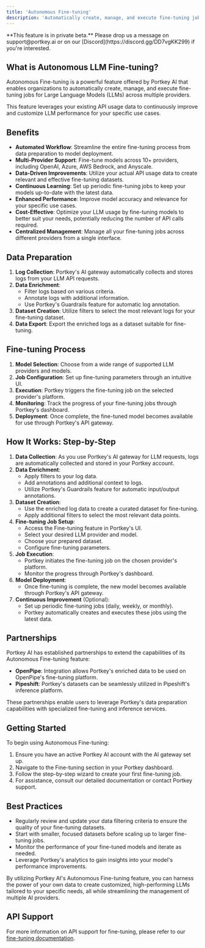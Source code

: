```yaml
---
title: 'Autonomous Fine-tuning'
description: 'Automatically create, manage, and execute fine-tuning jobs for Large Language Models (LLMs) across multiple providers.'
---
```


<Note>
**This feature is in private beta.**
Please drop us a message on support@portkey.ai or on our [Discord](https://discord.gg/DD7vgKK299) if you're interested.
</Note>

## What is Autonomous LLM Fine-tuning?

Autonomous Fine-tuning is a powerful feature offered by Portkey AI that enables organizations to automatically create, manage, and execute fine-tuning jobs for Large Language Models (LLMs) across multiple providers. 

This feature leverages your existing API usage data to continuously improve and customize LLM performance for your specific use cases.

## Benefits

- **Automated Workflow**: Streamline the entire fine-tuning process from data preparation to model deployment.
- **Multi-Provider Support**: Fine-tune models across 10+ providers, including OpenAI, Azure, AWS Bedrock, and Anyscale.
- **Data-Driven Improvements**: Utilize your actual API usage data to create relevant and effective fine-tuning datasets.
- **Continuous Learning**: Set up periodic fine-tuning jobs to keep your models up-to-date with the latest data.
- **Enhanced Performance**: Improve model accuracy and relevance for your specific use cases.
- **Cost-Effective**: Optimize your LLM usage by fine-tuning models to better suit your needs, potentially reducing the number of API calls required.
- **Centralized Management**: Manage all your fine-tuning jobs across different providers from a single interface.

## Data Preparation

1. **Log Collection**: Portkey's AI gateway automatically collects and stores logs from your LLM API requests.
2. **Data Enrichment**:
   - Filter logs based on various criteria.
   - Annotate logs with additional information.
   - Use Portkey's Guardrails feature for automatic log annotation.
3. **Dataset Creation**: Utilize filters to select the most relevant logs for your fine-tuning dataset.
4. **Data Export**: Export the enriched logs as a dataset suitable for fine-tuning.

## Fine-tuning Process

1. **Model Selection**: Choose from a wide range of supported LLM providers and models.
2. **Job Configuration**: Set up fine-tuning parameters through an intuitive UI.
3. **Execution**: Portkey triggers the fine-tuning job on the selected provider's platform.
4. **Monitoring**: Track the progress of your fine-tuning jobs through Portkey's dashboard.
5. **Deployment**: Once complete, the fine-tuned model becomes available for use through Portkey's API gateway.

## How It Works: Step-by-Step

1. **Data Collection**: As you use Portkey's AI gateway for LLM requests, logs are automatically collected and stored in your Portkey account.
2. **Data Enrichment**:
   - Apply filters to your log data.
   - Add annotations and additional context to logs.
   - Utilize Portkey's Guardrails feature for automatic input/output annotations.
3. **Dataset Creation**:
   - Use the enriched log data to create a curated dataset for fine-tuning.
   - Apply additional filters to select the most relevant data points.
4. **Fine-tuning Job Setup**:
   - Access the Fine-tuning feature in Portkey's UI.
   - Select your desired LLM provider and model.
   - Choose your prepared dataset.
   - Configure fine-tuning parameters.
5. **Job Execution**:
   - Portkey initiates the fine-tuning job on the chosen provider's platform.
   - Monitor the progress through Portkey's dashboard.
6. **Model Deployment**:
   - Once fine-tuning is complete, the new model becomes available through Portkey's API gateway.
7. **Continuous Improvement** (Optional):
   - Set up periodic fine-tuning jobs (daily, weekly, or monthly).
   - Portkey automatically creates and executes these jobs using the latest data.

## Partnerships

Portkey AI has established partnerships to extend the capabilities of its Autonomous Fine-tuning feature:

- **OpenPipe**: Integration allows Portkey's enriched data to be used on OpenPipe's fine-tuning platform.
- **Pipeshift**: Portkey's datasets can be seamlessly utilized in Pipeshift's inference platform.

These partnerships enable users to leverage Portkey's data preparation capabilities with specialized fine-tuning and inference services.

## Getting Started

To begin using Autonomous Fine-tuning:

1. Ensure you have an active Portkey AI account with the AI gateway set up.
2. Navigate to the Fine-tuning section in your Portkey dashboard.
3. Follow the step-by-step wizard to create your first fine-tuning job.
4. For assistance, consult our detailed documentation or contact Portkey support.

## Best Practices

- Regularly review and update your data filtering criteria to ensure the quality of your fine-tuning datasets.
- Start with smaller, focused datasets before scaling up to larger fine-tuning jobs.
- Monitor the performance of your fine-tuned models and iterate as needed.
- Leverage Portkey's analytics to gain insights into your model's performance improvements.

By utilizing Portkey AI's Autonomous Fine-tuning feature, you can harness the power of your own data to create customized, high-performing LLMs tailored to your specific needs, all while streamlining the management of multiple AI providers.

## API Support

For more information on API support for fine-tuning, please refer to our [fine-tuning documentation](../../api-reference/fine-tuning).